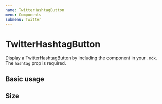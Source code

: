 ```yaml
---
name: TwitterHashtagButton
menu: Components
submenu: Twitter
---
```



# TwitterHashtagButton

Display a TwitterHashtagButton by including the component in your `.mdx`. The `hashtag` prop is required.

<Props name="TwitterHashtagButton" of={TwitterHashtagButton} />

## Basic usage

<Playground>
  <TwitterHashtagButton hashtag="#100DaysOfGatsby" />
</Playground>

## Size

<Playground>
  <TwitterHashtagButton hashtag="#100DaysOfGatsby" size="large" />
</Playground>
